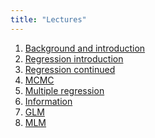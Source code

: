 ```yaml
---
title: "Lectures"
---
```


1.  [Background and introduction](intro-1.qmd)
2.  [Regression introduction](regression-2.qmd)
3.  [Regression continued](regression-3.qmd)
4.  [MCMC](mcmc-4.qmd)
5.  [Multiple regression](mr-5.qmd)
6.  [Information](info-6.qmd)
7.  [GLM](glm-7.qmd)
8.  [MLM](mlm-8.qmd)